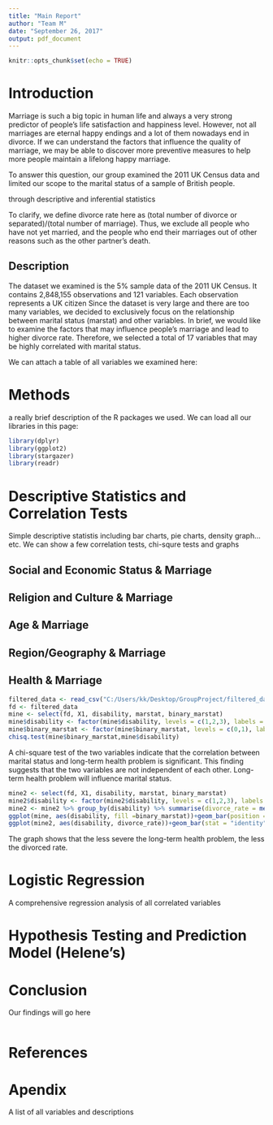 ```yaml
---
title: "Main Report"
author: "Team M"
date: "September 26, 2017"
output: pdf_document
---
```


```r
knitr::opts_chunk$set(echo = TRUE)
```

# Introduction

Marriage is such a big topic in human life and always a very strong predictor of people's life satisfaction and happiness level. However, not all marriages are eternal happy endings and a lot of them nowadays end in divorce. If we can understand the factors that influence the quality of marriage, we may be able to discover more preventive measures to help more people maintain a lifelong happy marriage.

To answer this question, our group examined the 2011 UK Census data and limited our scope to the marital status of a sample of British people. 

through descriptive and inferential statistics

To clarify, we define divorce rate here as (total number of divorce or separated)/(total number of marriage). Thus, we exclude all people who have not yet married, and the people who end their marriages out of other reasons such as the other partner's death.  



## Description
The dataset we examined is the 5% sample data of the 2011 UK Census. It contains 2,848,155 observations and 121 variables. Each observation represents a UK citizen
Since the dataset is very large and there are too many variables, we decided to exclusively focus on the relationship between marital status (marstat) and other variables. In brief, we would like to examine the factors that may influence people's marriage and lead to higher divorce rate. Therefore, we selected a total of 17 variables that may be highly correlated with marital status.


We can attach a table of all variables we examined here:


# Methods 
a really brief description of the R packages we used. We can load all our libraries in this page:
```r
library(dplyr)
library(ggplot2)
library(stargazer)
library(readr)
```


# Descriptive Statistics and Correlation Tests
Simple descriptive statistis including bar charts, pie charts, density graph... etc. 
We can show a few correlation tests, chi-squre tests and graphs

## Social and Economic Status & Marriage 



## Religion and Culture & Marriage



## Age & Marriage



## Region/Geography & Marriage





## Health & Marriage
```r
filtered_data <- read_csv("C:/Users/kk/Desktop/GroupProject/filtered_data.csv")
fd <- filtered_data
mine <- select(fd, X1, disability, marstat, binary_marstat)
mine$disability <- factor(mine$disability, levels = c(1,2,3), labels = c("Limit a lot", "Limit a little", "not limited") )
mine$binary_marstat <- factor(mine$binary_marstat, levels = c(0,1), labels = c("married", "divorced"))
chisq.test(mine$binary_marstat,mine$disability)
```
A chi-square test of the two variables indicate that the correlation between marital status and long-term health problem is significant. This finding suggests that the two variables are not independent of each other. Long-term health problem will influence marital status. 

```r
mine2 <- select(fd, X1, disability, marstat, binary_marstat)
mine2$disability <- factor(mine2$disability, levels = c(1,2,3), labels = c("Limit a lot", "Limit a little", "not limited") )
mine2 <- mine2 %>% group_by(disability) %>% summarise(divorce_rate = mean(binary_marstat))
ggplot(mine, aes(disability, fill =binary_marstat))+geom_bar(position = "fill")
ggplot(mine2, aes(disability, divorce_rate))+geom_bar(stat = "identity")
```
The graph shows that the less severe the long-term health problem, the less the divorced rate.



# Logistic Regression
A comprehensive regression analysis of all correlated variables



# Hypothesis Testing and Prediction Model (Helene's)



# Conclusion

Our findings will go here

```r

```

# References


# Apendix
A list of all variables and descriptions
